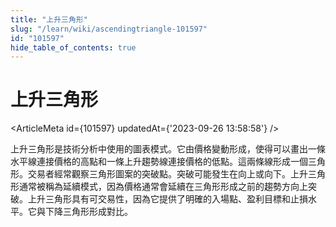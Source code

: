 ```yaml
---
title: "上升三角形"
slug: "/learn/wiki/ascendingtriangle-101597"
id: "101597"
hide_table_of_contents: true
---
```



# 上升三角形

<ArticleMeta id={101597} updatedAt={'2023-09-26 13:58:58'} />
<div className='border-solid border-b border-t-0 my-4 border-[var(--ifm-color-gray-300)]' />

上升三角形是技術分析中使用的圖表模式。它由價格變動形成，使得可以畫出一條水平線連接價格的高點和一條上升趨勢線連接價格的低點。這兩條線形成一個三角形。交易者經常觀察三角形圖案的突破點。突破可能發生在向上或向下。上升三角形通常被稱為延續模式，因為價格通常會延續在三角形形成之前的趨勢方向上突破。上升三角形具有可交易性，因為它提供了明確的入場點、盈利目標和止損水平。它與下降三角形形成對比。
